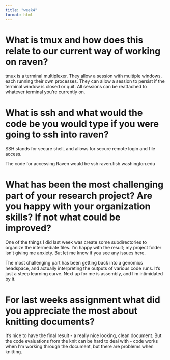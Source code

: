 ```yaml
---
title: "week4"
format: html
---
```


# What is tmux and how does this relate to our current way of working on raven?
tmux is a terminal multiplexer. They allow a session with multiple windows, each running their own processes. They can allow a session to persist if the terminal window is closed or quit. All sessions can be reattached to whatever terminal you’re currently on.

# What is ssh and what would the code be you would type if you were going to ssh into raven?
SSH stands for secure shell, and allows for secure remote login and file access.

The code for accessing Raven would be ssh raven.fish.washington.edu

# What has been the most challenging part of your research project? Are you happy with your organization skills? If not what could be improved?
One of the things I did last week was create some subdirectories to organize the intermediate files. I'm happy with the result; my project folder isn't giving me anxiety. But let me know if you see any issues here. 

The most challenging part has been getting back into a genomics headspace, and actually interpreting the outputs of various code runs. It's just a steep learning curve. Next up for me is assembly, and I'm intimidated by it. 

# For last weeks assignment what did you appreciate the most about knitting documents?
It's nice to have the final result - a really nice looking, clean document. But the code evaluations from the knit can be hard to deal with - code works when I'm working through the document, but there are problems when knitting. 